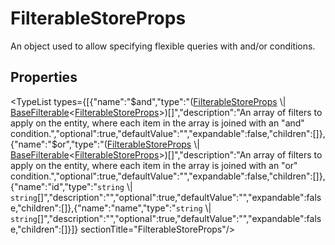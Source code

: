 
# FilterableStoreProps

An object used to allow specifying flexible queries with and/or conditions.

## Properties

<TypeList types={[{"name":"$and","type":"([FilterableStoreProps](types.StoreTypes.FilterableStoreProps.mdx) \\| [BaseFilterable](../../DAL/interfaces/types.DAL.BaseFilterable.mdx)&#60;[FilterableStoreProps](types.StoreTypes.FilterableStoreProps.mdx)&#62;)[]","description":"An array of filters to apply on the entity, where each item in the array is joined with an \"and\" condition.","optional":true,"defaultValue":"","expandable":false,"children":[]},{"name":"$or","type":"([FilterableStoreProps](types.StoreTypes.FilterableStoreProps.mdx) \\| [BaseFilterable](../../DAL/interfaces/types.DAL.BaseFilterable.mdx)&#60;[FilterableStoreProps](types.StoreTypes.FilterableStoreProps.mdx)&#62;)[]","description":"An array of filters to apply on the entity, where each item in the array is joined with an \"or\" condition.","optional":true,"defaultValue":"","expandable":false,"children":[]},{"name":"id","type":"`string` \\| `string`[]","description":"","optional":true,"defaultValue":"","expandable":false,"children":[]},{"name":"name","type":"`string` \\| `string`[]","description":"","optional":true,"defaultValue":"","expandable":false,"children":[]}]}  sectionTitle="FilterableStoreProps"/>
